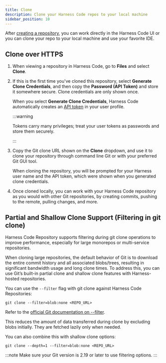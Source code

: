 ```yaml
---
title: Clone
description: Clone your Harness Code repos to your local machine
sidebar_position: 10
---
```


After [creating a repository](../config-repos/create-repo.mdx), you can work directly in the Harness Code UI or you can clone your repo to your local machine and use your favorite IDE.

## Clone over HTTPS

1. When viewing a repository in Harness Code, go to **Files** and select **Clone**.
2. If this is the first time you've cloned this repository, select **Generate Clone Credentials**, and then copy the **Password (API Token)** and store it somewhere secure. Clone credentials are only shown once.

   When you select **Generate Clone Credentials**, Harness Code automatically creates an [API token](/docs/platform/automation/api/add-and-manage-api-keys) in your user profile.

   :::warning

   Tokens carry many privileges; treat your user tokens as passwords and store them securely.

   :::

3. Copy the Git clone URL shown on the **Clone** dropdown, and use it to clone your repository through command line Git or with your preferred Git GUI tool.

   When cloning the repository, you will be prompted for your Harness user name and the API token, which were shown when you generated clone credentials.

4. Once cloned locally, you can work with your Harness Code repository as you would with other Git repositories, by creating commits, pushing to the remote, pulling changes, and more.

## Partial and Shallow Clone Support (Filtering in git clone)

Harness Code Repository supports filtering during git clone operations to improve performance, especially for large monorepos or multi-service repositories.

When cloning large repositories, the default behavior of Git is to download the entire commit history and all associated blobs/trees, resulting in significant bandwidth usage and long clone times. To address this, you can use Git’s built-in partial clone and shallow clone features with Harness-hosted repositories.

You can use the `--filter` flag with git clone against Harness Code Repositories:

```
git clone --filter=blob:none <REPO_URL>
```

Refer to the [official Git documentation on --filter](https://git-scm.com/docs/git-clone#Documentation/git-clone.txt-code--filterltfilter-specgtcode).

This reduces the amount of data transferred during clone by excluding blobs initially. They are fetched lazily only when needed.

You can also combine this with shallow clone options:

```
git clone --depth=1 --filter=blob:none <REPO_URL>
```

:::note
Make sure your Git version is 2.19 or later to use filtering options.
:::
